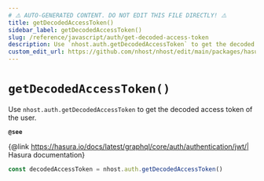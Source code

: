 ```yaml
---
# ⚠️ AUTO-GENERATED CONTENT. DO NOT EDIT THIS FILE DIRECTLY! ⚠️
title: getDecodedAccessToken()
sidebar_label: getDecodedAccessToken()
slug: /reference/javascript/auth/get-decoded-access-token
description: Use `nhost.auth.getDecodedAccessToken` to get the decoded access token of the user.
custom_edit_url: https://github.com/nhost/nhost/edit/main/packages/hasura-auth-js/src/hasura-auth-client.ts#L602
---
```


# `getDecodedAccessToken()`

Use `nhost.auth.getDecodedAccessToken` to get the decoded access token of the user.

**`@see`**

{@link https://hasura.io/docs/latest/graphql/core/auth/authentication/jwt/| Hasura documentation}

```ts
const decodedAccessToken = nhost.auth.getDecodedAccessToken()
```
